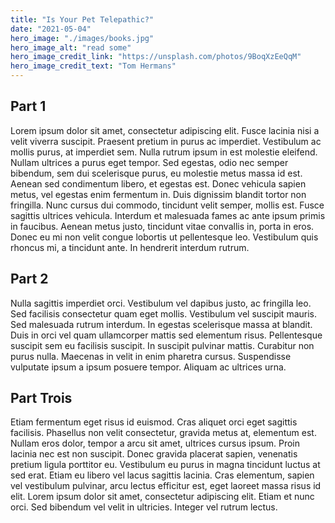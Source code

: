 ```yaml
---
title: "Is Your Pet Telepathic?"
date: "2021-05-04"
hero_image: "./images/books.jpg"
hero_image_alt: "read some"
hero_image_credit_link: "https://unsplash.com/photos/9BoqXzEeQqM"
hero_image_credit_text: "Tom Hermans"
---
```


## Part 1
Lorem ipsum dolor sit amet, consectetur adipiscing elit. Fusce lacinia nisi a velit viverra suscipit. Praesent pretium in purus ac imperdiet. Vestibulum ac mollis purus, at imperdiet sem. Nulla rutrum ipsum in est molestie eleifend. Nullam ultrices a purus eget tempor. Sed egestas, odio nec semper bibendum, sem dui scelerisque purus, eu molestie metus massa id est. Aenean sed condimentum libero, et egestas est. Donec vehicula sapien metus, vel egestas enim fermentum in. Duis dignissim blandit tortor non fringilla. Nunc cursus dui commodo, tincidunt velit semper, mollis est. Fusce sagittis ultrices vehicula. Interdum et malesuada fames ac ante ipsum primis in faucibus. Aenean metus justo, tincidunt vitae convallis in, porta in eros. Donec eu mi non velit congue lobortis ut pellentesque leo. Vestibulum quis rhoncus mi, a tincidunt ante. In hendrerit interdum rutrum.

## Part 2
Nulla sagittis imperdiet orci. Vestibulum vel dapibus justo, ac fringilla leo. Sed facilisis consectetur quam eget mollis. Vestibulum vel suscipit mauris. Sed malesuada rutrum interdum. In egestas scelerisque massa at blandit. Duis in orci vel quam ullamcorper mattis sed elementum risus. Pellentesque suscipit sem eu facilisis suscipit. In suscipit pulvinar mattis. Curabitur non purus nulla. Maecenas in velit in enim pharetra cursus. Suspendisse vulputate ipsum a ipsum posuere tempor. Aliquam ac ultrices urna.

## Part Trois
Etiam fermentum eget risus id euismod. Cras aliquet orci eget sagittis facilisis. Phasellus non velit consectetur, gravida metus at, elementum est. Nullam eros dolor, tempor a arcu sit amet, ultrices cursus ipsum. Proin lacinia nec est non suscipit. Donec gravida placerat sapien, venenatis pretium ligula porttitor eu. Vestibulum eu purus in magna tincidunt luctus at sed erat. Etiam eu libero vel lacus sagittis lacinia. Cras elementum, sapien vel vestibulum pulvinar, arcu lectus efficitur est, eget laoreet massa risus id elit. Lorem ipsum dolor sit amet, consectetur adipiscing elit. Etiam et nunc orci. Sed bibendum vel velit in ultricies. Integer vel rutrum lectus. 
